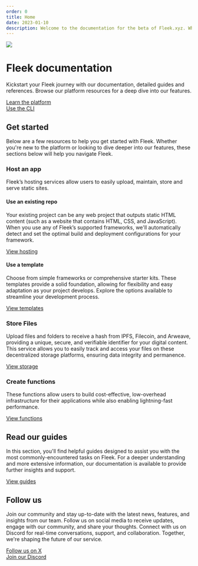 ```yaml
---
order: 0
title: Home
date: 2023-01-10
description: Welcome to the documentation for the beta of Fleek.xyz. Whether you are an expert or an absolute beginner, you'll find your answers here.
---
```



![](./docs-hero-fleek.svg)

# Fleek documentation

Kickstart your Fleek journey with our documentation, detailed guides and references. Browse our platform resources for a deep dive into our features.

<div className="justify-left mt-12 flex gap-16">
  <div className="typo-btn-l mb-32">
    <a href="/docs/platform">
      <ButtonYellow className="flex items-center justify-center gap-12">
        <div>Learn the platform</div>
      </ButtonYellow>
    </a>
  </div>

  <div className="typo-btn-l mb-32">
    <a href="/docs/cli">
      <ButtonGray className="flex items-center justify-center gap-12">
        <div>Use the CLI</div>
      </ButtonGray>
    </a>
  </div>
</div>

<div className="my-12 bg-gray-dark-6 p-[1px]" />

## Get started

Below are a few resources to help you get started with Fleek. Whether you're new to the platform or looking to dive deeper into our features, these sections below will help you navigate Fleek. 

<div className="my-12 bg-gray-dark-6 p-[1px]" />

### Host an app

Fleek’s hosting services allow users to easily upload, maintain, store and serve static sites.

#### Use an existing repo

Your existing project can be any web project that outputs static HTML content (such as a website that contains HTML, CSS, and JavaScript). When you use any of Fleek’s supported frameworks, we'll automatically detect and set the optimal build and deployment configurations for your framework.

<div className="typo-btn-l mb-32">
  <a href="/docs/platform/hosting">
    <ButtonGray className="flex items-center justify-center gap-12">
      <div>View hosting</div>
    </ButtonGray>
  </a>
</div>

#### Use a template

Choose from simple frameworks or comprehensive starter kits. These templates provide a solid foundation, allowing for flexibility and easy adaptation as your project develops. Explore the options available to streamline your development process.

<div className="typo-btn-l mb-32">
  <a
    href="https://app.fleek.xyz/templates"
    target="_blank"
    rel="noopener noreferrer"
  >
    <ButtonGray className="flex items-center justify-center gap-12">
      <div>View templates</div>
    </ButtonGray>
  </a>
</div>

<div className="my-12 bg-gray-dark-6 p-[1px]" />

### Store Files

Upload files and folders to receive a hash from IPFS, Filecoin, and Arweave, providing a unique, secure, and verifiable identifier for your digital content. This service allows you to easily track and access your files on these decentralized storage platforms, ensuring data integrity and permanence.

<div className="typo-btn-l mb-32">
  <a href="/docs/platform/storage">
    <ButtonGray className="flex items-center justify-center gap-12">
      <div>View storage</div>
    </ButtonGray>
  </a>
</div>

<div className="my-12 bg-gray-dark-6 p-[1px]" />

### Create functions

These functions allow users to build cost-effective, low-overhead infrastructure for their applications while also enabling lightning-fast performance.

<div className="typo-btn-l mb-32">
  <a href="/docs/platform/fleek-functions">
    <ButtonGray className="flex items-center justify-center gap-12">
      <div>View functions</div>
    </ButtonGray>
  </a>
</div>

<div className="my-12 bg-gray-dark-6 p-[1px]" />

## Read our guides

In this section, you'll find helpful guides designed to assist you with the most commonly-encountered tasks on Fleek. For a deeper understanding and more extensive information, our documentation is available to provide further insights and support.

<div className="typo-btn-l mb-32">
  <a href="/guides" target="_blank" rel="noopener noreferrer">
    <ButtonGray className="flex items-center justify-center gap-12">
      <div>View guides</div>
    </ButtonGray>
  </a>
</div>

<div className="my-12 bg-gray-dark-6 p-[1px]" />

## Follow us

Join our community and stay up-to-date with the latest news, features, and insights from our team. Follow us on social media to receive updates, engage with our community, and share your thoughts. Connect with us on Discord for real-time conversations, support, and collaboration. Together, we're shaping the future of our service.

<div className="justify-left mt-12 flex gap-16">
  <div className="typo-btn-l mb-32">
    <a href="https://x.com/fleek" target="_blank" rel="noopener noreferrer">
      <ButtonGray className="flex items-center justify-center gap-12">
        <div>Follow us on X</div>
      </ButtonGray>
    </a>
  </div>

  <div className="typo-btn-l mb-32">
    <a
      href="https://discord.gg/fleek"
      target="_blank"
      rel="noopener noreferrer"
    >
      <ButtonGray className="flex items-center justify-center gap-12">
        <div>Join our Discord</div>
      </ButtonGray>
    </a>
  </div>
</div>

